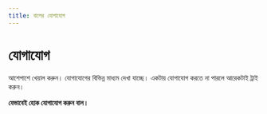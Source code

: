 ```yaml
---
title: বালের যোগাযোগ
---
```

<SEO
  title="বালের যোগাযোগ"
  description="বালের ব্লগের সাথে যোগাযোগ করুন"
/>

# যোগাযোগ

আশেপাশে খেয়াল করুন। যোগাযোগের বিভিন্ন মাধ্যম দেখা যাচ্ছে। একটায় যোগাযোগ করতে না পারলে আরেকটাই ট্রাই করুন।

**যেভাবেই হোক যোগাযোগ করুন বাল।**